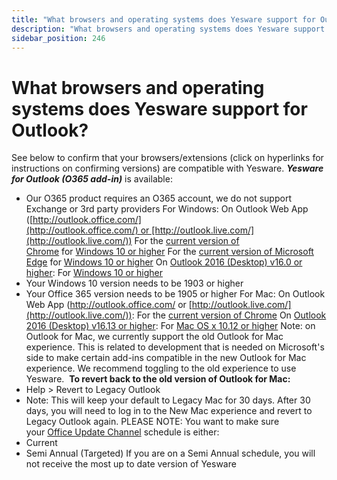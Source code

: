 ```yaml
---
title: "What browsers and operating systems does Yesware support for Outlook?"
description: "What browsers and operating systems does Yesware support for Outlook?"
sidebar_position: 246
---
```


# What browsers and operating systems does Yesware support for Outlook?

See below to confirm that your browsers/extensions (click on hyperlinks for instructions on confirming versions) are compatible with Yesware.
***Yesware for Outlook (O365 add-in)*** is available:
- Our O365 product requires an O365 account, we do not support Exchange or 3rd party providers
For Windows:
On Outlook Web App ([http://outlook.office.com/](http://outlook.office.com/) or [http://outlook.live.com/](http://outlook.live.com/))
For the [current version of Chrome](https://support.google.com/chrome/answer/95414) for [Windows 10 or higher](https://support.microsoft.com/en-us/help/13443/windows-which-operating-system)
For the [current version of Microsoft Edge](https://support.microsoft.com/en-us/help/4027011/windows-find-out-which-version-of-microsoft-edge-you-have) for [Windows 10 or higher](https://support.microsoft.com/en-us/help/13443/windows-which-operating-system)
On [Outlook 2016 (Desktop) v16.0 or higher](https://support.office.com/en-us/article/what-version-of-outlook-do-i-have-b3a9568c-edb5-42b9-9825-d48d82b2257c):
For [Windows 10 or higher](https://support.microsoft.com/en-us/help/13443/windows-which-operating-system)
- Your Windows 10 version needs to be 1903 or higher
- Your Office 365 version needs to be 1905 or higher
For Mac:
On Outlook Web App (http://outlook.office.com/ or [http://outlook.live.com/](http://outlook.live.com/)):
For the [current version of Chrome](https://support.google.com/chrome/answer/95414)
On [Outlook 2016 (Desktop) v16.13 or higher](https://support.office.com/en-us/article/what-version-of-outlook-do-i-have-b3a9568c-edb5-42b9-9825-d48d82b2257c):
For [Mac OS x 10.12 or higher](https://support.apple.com/en-us/HT201260)
Note: on Outlook for Mac, we currently support the old Outlook for Mac experience. This is related to development that is needed on Microsoft's side to make certain add-ins compatible in the new Outlook for Mac experience. We recommend toggling to the old experience to use Yesware. 
**To revert back to the old version of Outlook for Mac:**
- Help &gt; Revert to Legacy Outlook
- Note: This will keep your default to Legacy Mac for 30 days. After 30 days, you will need to log in to the New Mac experience and revert to Legacy Outlook again.
PLEASE NOTE:
You want to make sure your [Office Update Channel](https://www.msoutlook.info/question/office-update-channels) schedule is either:
- Current
- Semi Annual (Targeted)
If you are on a Semi Annual schedule, you will not receive the most up to date version of Yesware